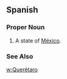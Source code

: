 ==Spanish==
===Proper Noun===
{{es-proper noun}}
#A state of [[México]].
===See Also===
[[w:Querétaro]]